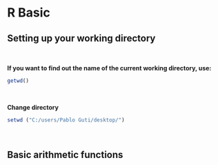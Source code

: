 # R Basic {#ch2_R_basic}


## Setting up your working directory
<br/>

**If you want to find out the name of the current working directory, use:**<br/>
```r
getwd()
```
<br/>

**Change directory**
```r
setwd ("C:/users/Pablo Guti/desktop/")
```
<br/>


## Basic arithmetic functions
<br/>

